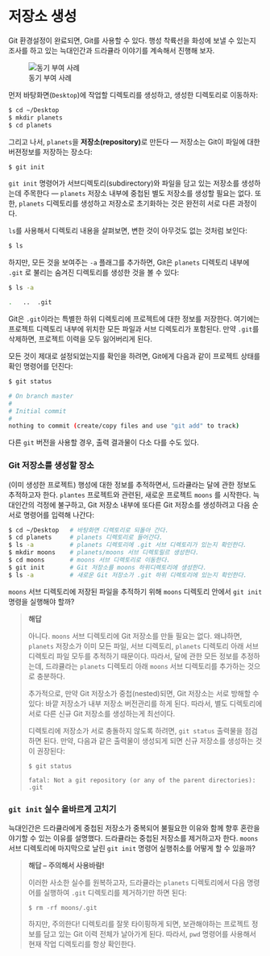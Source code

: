 
# 저장소 생성 {#git-create}


Git 환경설정이 완료되면, Git를 사용할 수 있다. 
행성 착륙선을 화성에 보낼 수 있는지 조사를 하고 있는 늑대인간과 드라큘라 이야기를 계속해서 진행해 보자.

![동기 부여 사례](images/git/motivatingexample.png)

먼저 바탕화면(`Desktop`)에 작업할 디렉토리를 생성하고, 생성한 디렉토리로 이동하자:

```bash
$ cd ~/Desktop
$ mkdir planets
$ cd planets
```

그리고 나서, `planets`을 **저장소(repository)**로 만든다 &mdash; 
저장소는 Git이 파일에 대한 버젼정보를 저장하는 장소다:

```bash
$ git init
```


`git init` 명령어가 서브디렉토리(subdirectory)와 파일을 담고 있는 저장소를 생성하는데 주목한다 ---
`planets` 저장소 내부에 중첩된 별도 저장소를 생성할 필요는 없다.
또한, `planets` 디렉토리를 생성하고 저장소로 초기화하는 것은 완전히 서로 다른 과정이다.

`ls`를 사용해서 디렉토리 내용을 살펴보면, 변한 것이 아무것도 없는 것처럼 보인다:

```bash   
$ ls
```


하지만, 모든 것을 보여주는 `-a` 플래그를 추가하면, 
Git은 `planets` 디렉토리 내부에 `.git` 로 불리는 숨겨진 디렉토리를 생성한 것을 볼 수 있다:


```bash
$ ls -a

.	..	.git
```

Git은 `.git`이라는 특별한 하위 디렉토리에 프로젝트에 대한 정보를 저장한다. 
여기에는 프로젝트 디렉토리 내부에 위치한 모든 파일과 서브 디렉토리가 포함된다.
만약 `.git`를 삭제하면, 프로젝트 이력을 모두 잃어버리게 된다.

모든 것이 제대로 설정되었는지를 확인을 하려면,
Git에게 다음과 같이 프로젝트 상태를 확인 명령어를 던진다:


```bash   
$ git status

# On branch master
#
# Initial commit
#
nothing to commit (create/copy files and use "git add" to track)
```


다른 `git` 버전을 사용할 경우, 출력 결과물이 다소 다를 수도 있다.

::: callout-warning
### Git 저장소를 생성할 장소

(이미 생성한 프로젝트) 행성에 대한 정보를 추적하면서,
드라큘라는 달에 관한 정보도 추적하고자 한다.
`plantes` 프로젝트와 관련된, 새로운 프로젝트 `moons` 를 시작한다.
늑대인간의 걱정에 불구하고, Git 저장소 내부에 또다른 Git 저장소를 생성하려고 
다음 순서로 명령어를 입력해 나간다:

```bash
$ cd ~/Desktop   # 바탕화면 디렉토리로 되돌아 간다.
$ cd planets     # planets 디렉토리로 들어간다.
$ ls -a          # planets 디렉토리에 .git 서브 디렉토리가 있는지 확인한다.
$ mkdir moons    # planets/moons 서브 디렉토릴르 생성한다.
$ cd moons       # moons 서브 디렉토리로 이동한다.
$ git init       # Git 저장소를 moons 하위디렉토리에 생성한다.
$ ls -a          # 새로운 Git 저장소가 .git 하위 디렉토리에 있는지 확인한다.
```

`moons` 서브 디렉토리에 저장된 파일을 추적하기 위해
`moons` 디렉토리 안에서 `git init` 명령을 실행해야 할까?

> **해답**
>
> 아니다. `moons` 서브 디렉토리에 Git 저장소를 만들 필요는 없다.
> 왜냐하면, `planets` 저장소가 이미 모든 파일, 서브 디렉토리, `planets` 디렉토리
> 아래 서브 디렉토리 파일 모두를 추적하기 때문이다.
> 따라서, 달에 관한 모든 정보를 추정하는데, 드랴큘라는 `planets` 디렉토리 아래
> `moons` 서브 디렉토리를 추가하는 것으로 충분하다.
> 
> 추가적으로, 만약 Git 저장소가 중첩(nested)되면, Git 저장소는 서로 방해할 수 있다:
> 바깥 저장소가 내부 저장소 버전관리를 하게 된다.
> 따라서, 별도 디렉토리에 서로 다른 신규 Git 저장소를 생성하는게 최선이다.
> 
> 디렉토리에 저장소가 서로 충돌하지 않도록 하려면, `git status` 출력물을 점검하면 된다.
> 만약, 다음과 같은 출력물이 생성되게 되면 신규 저장소를 생성하는 것이 권장된다:
>
> ```
> $ git status
> 
> fatal: Not a git repository (or any of the parent directories): .git
> ```

:::

::: callout-caution
### `git init` 실수 올바르게 고치기

늑대인간은 드라큘라에게 중첩된 저장소가 중복되어 불필요한 이유와 함께 향후 혼란을 야기할 수 있는 
이유를 설명했다. 드라큘라는 중첩된 저장소를 제거하고자 한다. 
`moons` 서브 디렉토리에 마지막으로 날린 `git init` 명령어 실행취소를 어떻게 할 수 있을까?

> **해답 -- 주의해서 사용바람!**
>
> 이러한 사소한 실수를 원복하고자, 드라큘라는 `planets` 디렉토리에서 다음 명령어를 실행하여 
> `.git` 디렉토리를 제거하기만 하면 된다:
>
> ```
> $ rm -rf moons/.git
> ```
>
> 하지만, 주의한다! 디렉토리를 잘못 타이핑하게 되면, 보관해야하는 프로젝트 정보를 담고 있는 
> Git 이력 전체가 날아가게 된다. 따라서,  `pwd` 명령어를 사용해서 현재 작업 디렉토리를 항상 확인한다.

:::
